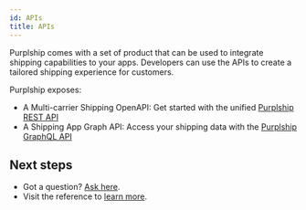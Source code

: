 ```yaml
---
id: APIs
title: APIs
---
```


Purplship comes with a set of product that can be used to integrate shipping
capabilities to your apps. Developers can use the APIs to create a tailored
shipping experience for customers.

Purplship exposes:

- A Multi-carrier Shipping OpenAPI: Get started with the unified [Purplship REST API](/docs/reference/openapi)
- A Shipping App Graph API: Access your shipping data with the [Purplship GraphQL API](/docs/reference/graphql)



## Next steps

- Got a question? [Ask here](https://github.com/purplship/purplship/discussions).
- Visit the reference to [learn more](/docs/reference).

